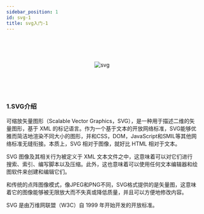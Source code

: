 ```yaml
---
sidebar_position: 1
id: svg-1
title: svg入门-1
---
```


<br/>
<br/>
<br/>

<center>

![svg](/img/docs/svg/undraw_wishes_icyp.svg)

</center>
<br/>
<br/>
<br/>

<h3>1.SVG介绍</h3>
<p>
可缩放矢量图形（Scalable Vector Graphics，SVG），是一种用于描述二维的矢量图形，基于 XML 的标记语言。作为一个基于文本的开放网络标准，SVG能够优雅而简洁地渲染不同大小的图形，并和CSS，DOM，JavaScript和SMIL等其他网络标准无缝衔接。本质上，SVG 相对于图像，就好比 HTML 相对于文本。

SVG 图像及其相关行为被定义于 XML 文本文件之中，这意味着可以对它们进行搜索、索引、编写脚本以及压缩。此外，这也意味着可以使用任何文本编辑器和绘图软件来创建和编辑它们。

和传统的点阵图像模式，像JPEG和PNG不同，SVG格式提供的是矢量图，这意味着它的图像能够被无限放大而不失真或降低质量，并且可以方便地修改内容。

SVG 是由万维网联盟（W3C）自 1999 年开始开发的开放标准。
</p>

